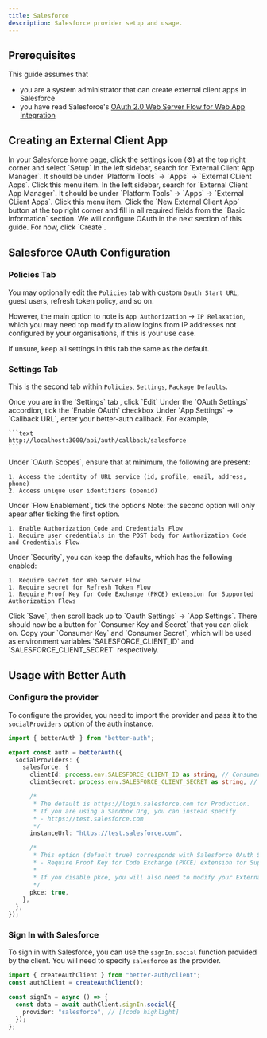 ```yaml
---
title: Salesforce
description: Salesforce provider setup and usage.
---
```


## Prerequisites

This guide assumes that

- you are a system administrator that can create external client apps in Salesforce
- you have read Salesforce's [OAuth 2.0 Web Server Flow for Web App Integration](https://help.salesforce.com/s/articleView?id=sf.remoteaccess_oauth_web_server_flow.htm)

## Creating an External Client App

<Steps>
<Step> 
  In your Salesforce home page, click the settings icon (⚙️) at the top right corner and select `Setup`
</Step>

<Step>
  In the left sidebar, search for `External Client App Manager`. It should be
  under `Platform Tools` -> `Apps` -> `External CLient Apps`. Click this menu
  item.
</Step>

<Step>
  In the left sidebar, search for `External Client App Manager`. It should be
  under `Platform Tools` -> `Apps` -> `External CLient Apps`. Click this menu
  item.
</Step>

<Step>
  Click the `New External Client App` button at the top right corner and fill in
  all required fields from the `Basic Information` section.
</Step>

<Step>
  We will configure OAuth in the next section of this guide. For now, click
  `Create`.
</Step>

</Steps>

## Salesforce OAuth Configuration

### Policies Tab

You may optionally edit the `Policies` tab with custom `Oauth Start URL`, guest users, refresh
token policy, and so on.

However, the main option to note is `App Authorization` -> `IP Relaxation`, which you may need top
modify to allow logins from IP addresses not configured by your organisations, if this is your
use case.

If unsure, keep all settings in this tab the same as the default.

### Settings Tab

This is the second tab within `Policies`, `Settings`, `Package Defaults`.

<Steps>
  <Step>Once you are in the `Settings` tab , click `Edit`</Step>
  <Step>
    Under the `OAuth Settings` accordion, tick the `Enable OAuth` checkbox
  </Step>
  <Step>
    Under `App Settings` -> `Callback URL`, enter your better-auth callback.
    For example,

    ```text
    http://localhost:3000/api/auth/callback/salesforce
    ```

  </Step>
  <Step>
    Under `OAuth Scopes`, ensure that at minimum, the following are present:
    
    1. Access the identity of URL service (id, profile, email, address, phone)
    2. Access unique user identifiers (openid)

  </Step>
  <Step>
    Under `Flow Enablement`, tick the options
    <Callout>
    Note: the second option will only apear after ticking the first option.
    </Callout>

    1. Enable Authorization Code and Credentials Flow
    1. Require user credentials in the POST body for Authorization Code and Credentials Flow

  </Step>

  <Step>
    Under `Security`, you can keep the defaults, which has the following enabled:

    1. Require secret for Web Server Flow
    1. Require secret for Refresh Token Flow
    1. Require Proof Key for Code Exchange (PKCE) extension for Supported Authorization Flows

  </Step>
  <Step>
    Click `Save`, then scroll back up to `Oauth Settings` -> `App Settings`. There
    should now be a button for `Consumer Key and Secret` that you can click on.
  </Step>
  <Step>
    Copy your `Consumer Key` and `Consumer Secret`, which will be used as environment
    variables `SALESFORCE_CLIENT_ID` and `SALESFORCE_CLIENT_SECRET` respectively.
  </Step>

  </Steps>
  
## Usage with Better Auth

<Steps>

<Step>

### Configure the provider

To configure the provider, you need to import the provider and pass it to the `socialProviders` option of the auth instance.

```ts title="auth.ts"
import { betterAuth } from "better-auth";

export const auth = betterAuth({
  socialProviders: {
    salesforce: {
      clientId: process.env.SALESFORCE_CLIENT_ID as string, // Consumer Key [!code highlight]
      clientSecret: process.env.SALESFORCE_CLIENT_SECRET as string, // Consumer Secret [!code highlight]

      /*
       * The default is https://login.salesforce.com for Production.
       * If you are using a Sandbox Org, you can instead specify
       * - https://test.salesforce.com
       */
      instanceUrl: "https://test.salesforce.com",

      /*
       * This option (default true) corresponds with Salesforce OAuth Security option:
       * - Require Proof Key for Code Exchange (PKCE) extension for Supported Authorization Flows
       *
       * If you disable pkce, you will also need to modify your External Client App.
       */
      pkce: true,
    },
  },
});
```

</Step>

<Step>

### Sign In with Salesforce

To sign in with Salesforce, you can use the `signIn.social` function provided by the client.
You will need to specify `salesforce` as the provider.

```ts title="auth-client.ts"
import { createAuthClient } from "better-auth/client";
const authClient = createAuthClient();

const signIn = async () => {
  const data = await authClient.signIn.social({
    provider: "salesforce", // [!code highlight]
  });
};
```

</Step>

</Steps>
